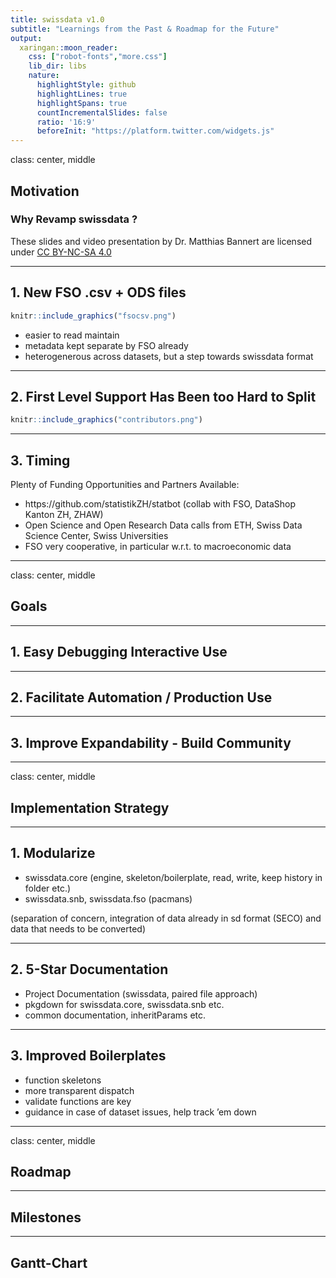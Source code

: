 ```yaml
---
title: swissdata v1.0
subtitle: "Learnings from the Past & Roadmap for the Future"
output:
  xaringan::moon_reader:
    css: ["robot-fonts","more.css"]
    lib_dir: libs
    nature:
      highlightStyle: github
      highlightLines: true
      highlightSpans: true
      countIncrementalSlides: false
      ratio: '16:9'
      beforeInit: "https://platform.twitter.com/widgets.js"
---
```


class: center, middle

## Motivation

### Why Revamp swissdata ? 


<div class="my-footer"><span><div class="footer-text" align="right">These slides and video presentation by Dr. Matthias Bannert are licensed under <a href="https://creativecommons.org/licenses/by-nc-sa/4.0/?ref=chooser-v1">CC BY-NC-SA 4.0</a></div></span></div>

---

## 1. New FSO .csv + ODS files


```r
knitr::include_graphics("fsocsv.png")
```

- easier to read maintain
- metadata kept separate by FSO already
- heterogenerous across datasets, but a step towards swissdata format


---


## 2. First Level Support Has Been too Hard to Split


```r
knitr::include_graphics("contributors.png")
```


---

## 3. Timing 


Plenty of Funding Opportunities and Partners Available: 

- https://github.com/statistikZH/statbot (collab with FSO, DataShop Kanton ZH, ZHAW)
- Open Science and Open Research Data calls from ETH, Swiss Data Science Center, Swiss Universities 
- FSO very cooperative, in particular w.r.t. to macroeconomic data


---

class: center, middle

## Goals 


---


## 1. Easy Debugging Interactive Use


---

## 2. Facilitate Automation / Production Use


---


## 3. Improve Expandability - Build Community 


---


class: center, middle

## Implementation Strategy


---

## 1. Modularize

- swissdata.core (engine, skeleton/boilerplate, read, write, keep history in folder etc.)
- swissdata.snb, swissdata.fso (pacmans)

(separation of concern, integration of data already in sd format (SECO) and data that needs to be converted)

---

## 2. 5-Star Documentation 

- Project Documentation (swissdata, paired file approach)
- pkgdown for swissdata.core, swissdata.snb etc. 
- common documentation, inheritParams etc. 

---

## 3. Improved Boilerplates

- function skeletons
- more transparent dispatch
- validate functions are key
- guidance in case of dataset issues, help track 'em down

---

class: center, middle

## Roadmap


---

## Milestones


---


## Gantt-Chart








